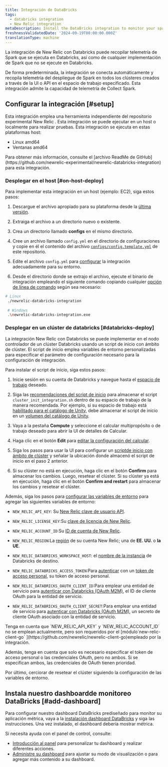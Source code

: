 ```yaml
---
title: Integración de DataBricks
tags:
  - databricks integration
  - New Relic integration
metaDescription: Install the DataBricks integration to monitor your spark metrics.
freshnessValidatedDate: '2024-09-19T00:00:00.000Z'
translationType: machine
---
```


La integración de New Relic con Databricks puede recopilar telemetría de Spark que se ejecuta en Databricks, así como de cualquier implementación de Spark que no se ejecute en Databricks.

De forma predeterminada, la integración se conecta automáticamente y recopila telemetría del despliegue de Spark en todos los clústeres creados a través de la UI o API en el espacio de trabajo especificado. Esta integración admite la capacidad de telemetría de Collect Spark.

## Configurar la integración [#setup]

Esta integración emplea una herramienta independiente del repositorio experimental New Relic . Esta integración se puede ejecutar en un host o localmente para realizar pruebas. Esta integración se ejecuta en estas plataformas host:

* Linux amd64
* Ventanas amd64

<Callout variant="tip">
  Para obtener más información, consulte el [archivo ReadMe de GitHub](https://github.com/newrelic-experimental/newrelic-databricks-integration) para esta integración.
</Callout>

### Desplegar en el host [#on-host-deploy]

Para implementar esta integración en un host (ejemplo: EC2), siga estos pasos:

1. Descargue el archivo apropiado para su plataforma desde la [última versión](https://github.com/newrelic-experimental/newrelic-databricks-integration/releases).

2. Extraiga el archivo a un directorio nuevo o existente.

3. Crea un directorio llamado **configs** en el mismo directorio.

4. Cree un archivo llamado `config.yml` en el directorio de configuraciones y copie en él el contenido del archivo [`configs/config.template.yml`](https://github.com/newrelic-experimental/newrelic-databricks-integration/blob/main/configs/config.template.yml) de este repositorio.

5. Edite el archivo `config.yml` para [configurar](https://github.com/newrelic-experimental/newrelic-databricks-integration#configuration) la integración adecuadamente para su entorno.

6. Desde el directorio donde se extrajo el archivo, ejecute el binario de integración empleando el siguiente comando copiando cualquier [opción de línea de comando](https://github.com/newrelic-experimental/newrelic-databricks-integration#command-line-options) según sea necesario:

```bash
# Linux
 ./newrelic-databricks-integration 
 
 # Windows
 .\newrelic-databricks-integration.exe
```

### Desplegar en un clúster de databricks [#databricks-deploy]

La integración New Relic con Databricks se puede implementar en el nodo controlador de un clúster Databricks usando un script de inicio con ámbito de clúster. El script de inicio emplea variables de entorno personalizadas para especificar el parámetro de configuración necesario para la configuración de integración.

Para instalar el script de inicio, siga estos pasos:

1. Inicie sesión en su cuenta de Databricks y navegue hasta el [espacio de trabajo](https://docs.databricks.com/en/getting-started/concepts.html#accounts-and-workspaces) deseado.

2. Siga las [recomendaciones del script de inicio](https://docs.databricks.com/en/init-scripts/index.html#recommendations-for-init-scripts) para almacenar el script `cluster_init_integration.sh` dentro de su espacio de trabajo de la manera recomendada. Por ejemplo, si su espacio de trabajo está [habilitado para el catálogo de Unity](https://docs.databricks.com/en/data-governance/unity-catalog/get-started.html#step-1-confirm-that-your-workspace-is-enabled-for-unity-catalog), debe almacenar el script de inicio en un [volumen del catálogo de Unity](https://docs.databricks.com/en/ingestion/file-upload/upload-to-volume.html).

3. Vaya a la pestaña **Compute** y seleccione el calcular multipropósito o de trabajo deseado para abrir la UI de detalles de Calcular.

4. Haga clic en el botón **Edit** para [editar la configuración del calcular](https://docs.databricks.com/en/compute/clusters-manage.html#edit-a-compute).

5. Siga los pasos para usar la UI para configurar un [scriptde inicio con ámbito de clúster](https://docs.databricks.com/en/init-scripts/cluster-scoped.html#configure-a-cluster-scoped-init-script-using-the-ui) y señalar la ubicación donde almacenó el script de inicio en el paso 2 anterior.

6. Si su clúster no está en ejecución, haga clic en el botón **Confirm** para almacenar los cambios. Luego, resetear el clúster. Si su clúster ya está en ejecución, haga clic en el botón **Confirm and restart** para almacenar los cambios y resetear el clúster.

Además, siga los pasos para [configurar las variables de entorno](https://docs.databricks.com/en/compute/configure.html#environment-variables) para agregar las siguientes variables de entorno:

* `NEW_RELIC_API_KEY`: Su [New Relic clave de usuario API](/docs/apis/intro-apis/new-relic-api-keys/#user-key).

* `NEW_RELIC_LICENSE_KEY`:Su [clave de licencia de New Relic](/docs/apis/intro-apis/new-relic-api-keys/#license-key).

* `NEW_RELIC_ACCOUNT_ID`:Su [ID de cuenta de New Relic](/docs/accounts/accounts-billing/account-structure/account-id/).

* `NEW_RELIC_REGION`:La [región](/docs/accounts/accounts-billing/account-setup/choose-your-data-center/#regions-availability) de su cuenta New Relic; una de **EE. UU.** o **la UE**.

* `NEW_RELIC_DATABRICKS_WORKSPACE_HOST`: el [nombre de la instancia](https://docs.databricks.com/en/workspace/workspace-details.html) de Databricks de destino.

* `NEW_RELIC_DATABRICKS_ACCESS_TOKEN`:Para [autenticar](https://github.com/newrelic-experimental/newrelic-databricks-integration#authentication) con un [token de acceso personal](https://docs.databricks.com/en/dev-tools/auth/pat.html#databricks-personal-access-tokens-for-workspace-users), su token de acceso personal.

* `NEW_RELIC_DATABRICKS_OAUTH_CLIENT_ID`:Para emplear una entidad de servicio para [autenticar con Databricks (OAuth M2M)](https://docs.databricks.com/en/dev-tools/auth/oauth-m2m.html), el ID de cliente OAuth para la entidad de servicio.

* `NEW_RELIC_DATABRICKS_OAUTH_CLIENT_SECRET`:Para emplear una entidad de servicio para [autenticar con Databricks (OAuth M2M)](https://docs.databricks.com/en/dev-tools/auth/oauth-m2m.html), un secreto de cliente OAuth asociado con la entidad de servicio.

<Callout variant="tip">
  Tenga en cuenta que `NEW_RELIC_API_KEY` y `NEW_RELIC_ACCOUNT_ID` no se emplean actualmente, pero son requeridos por el [módulo`new-relic-client-go` ](https://github.com/newrelic/newrelic-client-go)empleado por la integración.

  Además, tenga en cuenta que solo es necesario especificar el token de acceso personal o las credenciales OAuth, pero no ambos. Si se especifican ambos, las credenciales de OAuth tienen prioridad.

  Por último, cerciorar de resetear el clúster siguiendo la configuración de las variables de entorno.
</Callout>

## Instala nuestro dashboardde monitoreo DataBricks [#add-dashboard]

Para configurar nuestro dashboard DataBricks prediseñado para monitor su aplicación métrica, vaya a la [instalación dashboard DataBricks](https://one.newrelic.com/marketplace?state=34e67b15-4fe1-28ef-ff41-99658fb36820) y siga las instrucciones. Una vez instalado, el dashboard debería mostrar métrica.

Si necesita ayuda con el panel de control, consulte:

* [Introducción al panel](/docs/query-your-data/explore-query-data/dashboards/introduction-dashboards) para personalizar tu dashboard y realizar diferentes acciones.
* [Administre su dashboard](/docs/query-your-data/explore-query-data/dashboards/manage-your-dashboard) para ajustar su <InlinePopover type="dashboards" />modo de visualización o para agregar más contenido a su dashboard.